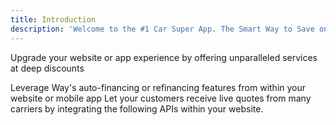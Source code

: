 ```yaml
---
title: Introduction
description: 'Welcome to the #1 Car Super App. The Smart Way to Save on Car Expenses.'
---
```




Upgrade your website or app experience by offering unparalleled services at deep discounts

<CardGroup cols={2}>
  <Card
    title="Auto Finance"
    icon="landmark"
    href="/autofinance/overview"
  >
    Leverage Way's auto-financing or refinancing features from within your website or mobile app
  </Card>
  <Card
    title="Insurance"
    icon="car-burst"
    href="/insurance/overview"
  >
    Let your customers receive live quotes from many carriers by integrating the following APIs within your website.
  </Card>
</CardGroup>
